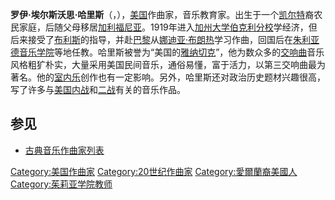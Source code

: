 {{Multiple issues|
{{Expand language|en|time=2021-11-23}}
{{Unreferenced|time=2021-11-23T05:39:49+00:00}}
}}
{{Infobox classical
| 中文名 = 哈里斯
| 画像 = Roy Harris.jpg
| 附注 =
| 原文名 = Roy Ellsworth Harris 
| 拉丁字母 = 
| 国别 = 美国
| 出生日期 = 1898年2月12日
| 出生地 = 林肯县俄克拉荷马州
| 逝世日期 = 1979年10月1日(81歲)
| 逝世地 = 圣莫尼卡
| 所属时期 = 20世纪
| 所属乐派 = 
| 擅长作品类型 = 管弦乐，室内乐
| 代表作 = 至少18部交响曲，钢琴五重奏，小提琴奏鸣曲
| 师从 = [[布利斯|布利斯]]，[[娜迪亚·布朗热|娜迪亚·布朗热]]
| 学生 = [[威廉·舒曼|威廉·舒曼]]、[[梁銘越|梁銘越]]
}}

'''罗伊·埃尔斯沃思·哈里斯'''（{{lang-en|'''Roy Ellsworth Harris'''}}，{{bd|1898年|2月12日|1979年|10月1日|catIdx=Harris, Roy}}），[[美国|美国]]作曲家，音乐教育家。出生于一个[[凯尔特|凯尔特]]裔农民家庭，后随父母移居[[加利福尼亚|加利福尼亚]]。1919年进入[[加州大学伯克利分校|加州大学伯克利分校]]学经济，但后来接受了[[布利斯|布利斯]]的指导，并赴[[巴黎|巴黎]]从[[娜迪亚·布朗热|娜迪亚·布朗热]]学习作曲，回国后在[[朱利亚德音乐学院|朱利亚德音乐学院]]等地任教。哈里斯被誉为“美国的[[雅纳切克|雅纳切克]]”，他为数众多的[[交响曲|交响曲]]音乐风格粗犷朴实，大量采用美国民间音乐，通俗易懂，富于活力，以第三交响曲最为著名。他的[[室内乐|室内乐]]创作也有一定影响。另外，哈里斯还对政治历史题材兴趣很高，写了许多与[[美国内战|美国内战]]和[[二战|二战]]有关的音乐作品。

==参见==
* [[古典音乐作曲家列表|古典音乐作曲家列表]]

{{Authority control}}
{{DEFAULTSORT:Harris, Roy}}

[[Category:美国作曲家|Category:美国作曲家]]
[[Category:20世纪作曲家|Category:20世纪作曲家]]
[[Category:愛爾蘭裔美國人|Category:愛爾蘭裔美國人]]
[[Category:茱莉亚学院教师|Category:茱莉亚学院教师]]